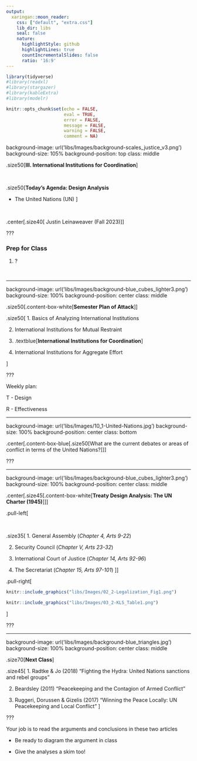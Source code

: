 ```yaml
---
output:
  xaringan::moon_reader:
    css: ["default", "extra.css"]
    lib_dir: libs
    seal: false
    nature:
      highlightStyle: github
      highlightLines: true
      countIncrementalSlides: false
      ratio: '16:9'
---
```


```r
library(tidyverse)
#library(readxl)
#library(stargazer)
#library(kableExtra)
#library(modelr)

knitr::opts_chunk$set(echo = FALSE,
                      eval = TRUE,
                      error = FALSE,
                      message = FALSE,
                      warning = FALSE,
                      comment = NA)
```

background-image: url('libs/Images/background-scales_justice_v3.png')
background-size: 105%
background-position: top
class: middle

.size50[**III. International Institutions for Coordination**]

<br>

.size50[**Today's Agenda: Design Analysis**

- The United Nations (UN)
]

<br>

.center[.size40[
  Justin Leinaweaver (Fall 2023)
]]

???

### Prep for Class
1. ?

<br>



---

background-image: url('libs/Images/background-blue_cubes_lighter3.png')
background-size: 100%
background-position: center
class: middle

.size50[.content-box-white[**Semester Plan of Attack**]]

.size50[
1. Basics of Analyzing International Institutions

2. International Institutions for Mutual Restraint

3. .textblue[**International Institutions for Coordination**]

4. International Institutions for Aggregate Effort

]

???

Weekly plan:

T - Design

R - Effectiveness



---

background-image: url('libs/Images/10_1-United-Nations.jpg')
background-size: 100%
background-position: center
class: bottom

.center[.content-box-blue[.size50[What are the current debates or areas of conflict in terms of the United Nations?]]]

???



---

background-image: url('libs/Images/background-blue_cubes_lighter3.png')
background-size: 100%
background-position: center
class: middle

.center[.size45[.content-box-white[**Treaty Design Analysis: The UN Charter (1945)**]]]

.pull-left[

<br>

.size35[
1. General Assembly (*Chapter 4, Arts 9-22*)
    
2. Security Council (*Chapter V, Arts 23-32*)

3. International Court of Justice (*Chapter 14, Arts 92-96*)
    
4. The Secretariat (*Chapter 15, Arts 97-101*)
]]

.pull-right[
```r
knitr::include_graphics("libs/Images/02_2-Legalization_Fig1.png")
```

```r
knitr::include_graphics("libs/Images/03_2-KLS_Table1.png")
```
]

???







---

background-image: url('libs/Images/background-blue_triangles.jpg')
background-size: 100%
background-position: center
class: middle

.size70[**Next Class**]

.size45[
1. Radtke & Jo (2018) "Fighting the Hydra: United Nations sanctions and rebel groups"

2. Beardsley (2011) "Peacekeeping and the Contagion of Armed Conflict"

3. Ruggeri, Dorussen & Gizelis (2017) "Winning the Peace Locally: UN Peacekeeping and Local Conflict"
]

???

Your job is to read the arguments and conclusions in these two articles

- Be ready to diagram the argument in class

- Give the analyses a skim too!







